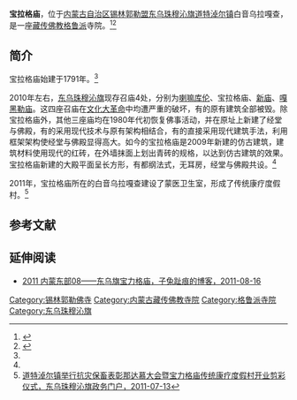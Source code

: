{{Infobox Tibetan Buddhist monastery
|name =宝拉格庙
|image = 
|image size = 250px
|alt = 
|caption = 
|t=
|w=
|to = 
|ipa={{IPA|}}
|z=
|thdl=
|e=
|tc=寶拉格廟
|s=宝拉格庙
|p=
|m=
|k=
|pushpin_map = 
|latd =  | latm =  | lats =  | latNS = 
|longd=  | longm= | longs =| longEW = 
|iso_region = 
|map_caption = 
|mapsize = 
|location_country = 中国
|location = {{CHN}}[[内蒙古自治区|内蒙古自治区]][[锡林郭勒盟|锡林郭勒盟]][[东乌珠穆沁旗|东乌珠穆沁旗]]
|coordinates_display =
|founded_by = 
|date_founded =
|date_renovated =
|sect = [[格鲁派|格鲁派]]
|mather =
|children =
|dedicated_to = 
|tulku =
|head_lama = 
|head_mgh =
|no._of_monks = 
|architecture = 
|festivals =
|footnotes = 
}}

'''宝拉格庙'''，位于[[内蒙古自治区|内蒙古自治区]][[锡林郭勒盟|锡林郭勒盟]][[东乌珠穆沁旗|东乌珠穆沁旗]][[道特淖尔镇|道特淖尔镇]]白音乌拉嘎查，是一座[[藏传佛教|藏传佛教]][[格鲁派|格鲁派]]寺院。<ref name=minzujianzhu>{{Cite web |url=http://www.naic.org.cn/chs/article.php?id=2394 |title=白雪、张鹏举、额尔德穆图，关于锡林郭勒盟藏传佛教寺庙实地调研的情况，中国民族建筑网，2011-08-16 |access-date=2013-07-21 |archive-date=2011-12-05 |archive-url=https://web.archive.org/web/20111205152118/http://www.naic.org.cn/chs/article.php?id=2394 |dead-url=yes }}</ref><ref name=xilinribao>{{Cite web |url=http://www.xlglrbw.com/wenshi/2012-05/31/content_3540.htm |title=浅述喇嘛庙宇在锡盟革命斗争中的重要作用，锡林郭勒日报网，2012-05-31 |access-date=2013-07-21 |archive-date=2014-05-03 |archive-url=https://web.archive.org/web/20140503183503/http://www.xlglrbw.com/wenshi/2012-05/31/content_3540.htm |dead-url=yes }}</ref>

==简介==
宝拉格庙始建于1791年。<ref name=minzujianzhu/>

2010年左右，[[东乌珠穆沁旗|东乌珠穆沁旗]]现存召庙4处，分别为[[集惠寺|喇嘛库伦]]、宝拉格庙、[[新庙_(东乌珠穆沁旗)|新庙]]、[[嘎黑勒庙|嘎黑勒庙]]。这四座召庙在[[文化大革命|文化大革命]]中均遭严重的破坏，有的原有建筑全部被毁。除宝拉格庙外，其他三座庙均在1980年代初恢复佛事活动，并在原址上新建了经堂与佛殿，有的采用现代技术与原有架构相结合，有的直接采用现代建筑手法，利用框架架构使经堂与佛殿显得高大。如今的宝拉格庙是2009年新建的仿古建筑，建筑材料使用现代的红砖，在外墙抹面上划出青砖的规格，以达到仿古建筑的效果。宝拉格庙新建的大殿平面呈长方形，有都纲法式，无耳房，经堂与佛殿共设。<ref name=minzujianzhu/>

2011年，宝拉格庙所在的白音乌拉嘎查建设了蒙医卫生室，形成了传统康疗度假村。<ref>[http://www.dwq.gov.cn/bmdt/201107/t20110713_673551.html 道特淖尔镇举行抗灾保畜表彰那达慕大会暨宝力格庙传统康疗度假村开业剪彩仪式，东乌珠穆沁旗政务门户，2011-07-13]{{dead link|date=2017年12月 |bot=InternetArchiveBot |fix-attempted=yes }}</ref>

==参考文献==
{{reflist}}

==延伸阅读==
*[http://blog.sina.com.cn/s/blog_6e9236c10100v16f.html 2011 内蒙东部08——东乌旗宝力格庙，子兔趾痕的博客，2011-08-16]

[[Category:锡林郭勒佛寺|Category:锡林郭勒佛寺]] 
[[Category:内蒙古藏传佛教寺院|Category:内蒙古藏传佛教寺院]]
[[Category:格鲁派寺院|Category:格鲁派寺院]]
[[Category:东乌珠穆沁旗|Category:东乌珠穆沁旗]]